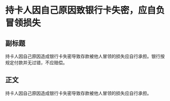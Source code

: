 # 持卡人因自己原因致银行卡失密，应自负冒领损失
## 副标题
持卡人因自己原因造成银行卡失密导致存款被他人冒领的损失应自行承担。银行按规定付款并无过错，不应赔偿。
## 正文
持卡人因自己原因造成银行卡失密导致存款被他人冒领的损失应自行承担。